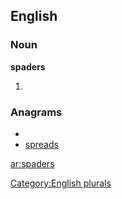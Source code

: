 
==English==

===Noun===
'''spaders'''

# {{plural of|[[spader]]}}

===Anagrams===
* {{alphagram|adeprss}}
* [[spreads#English|spreads]]

[[Category:English plurals]]

[[ar:spaders]]